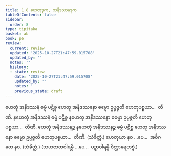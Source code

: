 ```yaml
---
title: 1.8 ဟေတုဒုက, သနိဒဿနဒုက
tableOfContents: false
sidebar:
  order: 8
type: tipitaka
basket: ab
book: p6
review:
  current: review
  updated: '2025-10-27T21:47:59.015708'
  updated_by: ''
  notes: ''
  history:
  - state: review
    date: '2025-10-27T21:47:59.015708'
    updated_by: ''
    notes: ''
    previous_state: draft
---
```



<ReviewStatus review={frontmatter.review} showDetails={true} />

<HypothesisAnnotation frontmatter={frontmatter} />

<DynamicBreadcrumb />

<Division number="23" book="p6" e="ch" v="39" p="44">

<Paragraph number="58" book="p6">
ဟေတုံ အနိဒဿနံ ဓမ္မံ ပဋိစ္စ ဟေတု အနိဒဿနော ဓမ္မော ဥပ္ပဇ္ဇတိ ဟေတုပစ္စယာ…  တီဏိ.
</Paragraph>

<Paragraph number="59" book="p6">
နဟေတုံ အနိဒဿနံ ဓမ္မံ ပဋိစ္စ နဟေတု အနိဒဿနော ဓမ္မော ဥပ္ပဇ္ဇတိ ဟေတုပစ္စယာ…  တီဏိ.
</Paragraph>

<Paragraph number="60" book="p6">
ဟေတုံ အနိဒဿနဉ္စ နဟေတုံ အနိဒဿနဉ္စ ဓမ္မံ ပဋိစ္စ ဟေတု အနိဒဿနော ဓမ္မော ဥပ္ပဇ္ဇတိ ဟေတုပစ္စယာ…  တီဏိ. (သံခိတ္တံ.)
</Paragraph>

<Paragraph number="61" book="p6">
ဟေတုယာ နဝ …ပေ…  အဝိဂတေ နဝ. (သံခိတ္တံ.)
</Paragraph>

<Paragraph number="62" book="p6">
(သဟဇာတဝါရမ္ပိ …ပေ…  ပဉှာဝါရမ္ပိ ဝိတ္ထာရေတဗ္ဗံ.)
</Paragraph>
</Division>